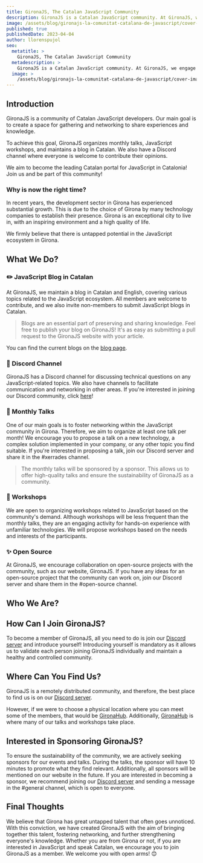 ```yaml
---
title: GironaJS, The Catalan JavaScript Community
description: GironaJS is a Catalan JavaScript community. At GironaJS, we engage in blogging in Catalan, monthly talks, workshops, and many more activities related to JavaScript.
image: /assets/blog/gironajs-la-comunitat-catalana-de-javascript/cover-image.png
published: true
publishedDate: 2023-04-04
author: llorenspujol
seo:
  metatitle: >
    GironaJS, The Catalan JavaScript Community
  metadescription: >
    GironaJS is a Catalan JavaScript community. At GironaJS, we engage in blogging in Catalan, monthly talks, workshops, and many more activities related to JavaScript.
  image: >
    /assets/blog/gironajs-la-comunitat-catalana-de-javascript/cover-image.png
---
```


## Introduction

GironaJS is a community of Catalan JavaScript developers. Our main goal is to create a space for gathering and networking to share experiences and knowledge.

To achieve this goal, GironaJS organizes monthly talks, JavaScript workshops, and maintains a blog in Catalan. We also have a Discord channel where everyone is welcome to contribute their opinions.

We aim to become the leading Catalan portal for JavaScript in Catalonia! Join us and be part of this community!

### Why is now the right time?

In recent years, the development sector in Girona has experienced substantial growth. This is due to the choice of Girona by many technology companies to establish their presence. Girona is an exceptional city to live in, with an inspiring environment and a high quality of life.

We firmly believe that there is untapped potential in the JavaScript ecosystem in Girona.

<Separator />

## What We Do?

### ✏️ JavaScript Blog in Catalan

At GironaJS, we maintain a blog in Catalan and English, covering various topics related to the JavaScript ecosystem. All members are welcome to contribute, and we also invite non-members to submit JavaScript blogs in Catalan.

> Blogs are an essential part of preserving and sharing knowledge. Feel free to publish your blog on GironaJS! It's as easy as submitting a pull request to the GironaJS website with your article.

You can find the current blogs on the [blog page](https://gironajs.com/ca/blog).

### 👥 Discord Channel

GironaJS has a Discord channel for discussing technical questions on any JavaScript-related topics. We also have channels to facilitate communication and networking in other areas. If you're interested in joining our Discord community, click [here](https://discord.gg/eBkQTD2Pax)!

### 💬 Monthly Talks

One of our main goals is to foster networking within the JavaScript community in Girona. Therefore, we aim to organize at least one talk per month! We encourage you to propose a talk on a new technology, a complex solution implemented in your company, or any other topic you find suitable. If you're interested in proposing a talk, join our Discord server and share it in the #xerrades channel.

> The monthly talks will be sponsored by a sponsor. This allows us to offer high-quality talks and ensure the sustainability of GironaJS as a community.

### 🔨 Workshops

We are open to organizing workshops related to JavaScript based on the community's demand. Although workshops will be less frequent than the monthly talks, they are an engaging activity for hands-on experience with unfamiliar technologies. We will propose workshops based on the needs and interests of the participants.

### ✨ Open Source

At GironaJS, we encourage collaboration on open-source projects with the community, such as our website, GironaJS. If you have any ideas for an open-source project that the community can work on, join our Discord server and share them in the #open-source channel.

<Separator />

## Who We Are?

<MembersList />

## How Can I Join GironaJS?

To become a member of GironaJS, all you need to do is join our [Discord server](https://discord.gg/eBkQTD2Pax) and introduce yourself!
Introducing yourself is mandatory as it allows us to validate each person joining GironaJS individually and maintain a healthy and controlled community.

## Where Can You Find Us?

GironaJS is a remotely distributed community, and therefore, the best place to find us is on our [Discord server](https://discord.gg/eBkQTD2Pax).

However, if we were to choose a physical location where you can meet some of the members, that would be [GironaHub](https://girona-hub.com/). Additionally, [GironaHub](https://girona-hub.com/) is where many of our talks and workshops take place.

## Interested in Sponsoring GironaJS?

To ensure the sustainability of the community, we are actively seeking sponsors for our events and talks. During the talks, the sponsor will have 10 minutes to promote what they find relevant. Additionally, all sponsors will be mentioned on our website in the future. If you are interested in becoming a sponsor, we recommend joining our [Discord server](https://discord.gg/eBkQTD2Pax) and sending a message in the #general channel, which is open to everyone.

## Final Thoughts

We believe that Girona has great untapped talent that often goes unnoticed. With this conviction, we have created GironaJS with the aim of bringing together this talent, fostering networking, and further strengthening everyone's knowledge. Whether you are from Girona or not, if you are interested in JavaScript and speak Catalan, we encourage you to join GironaJS as a member. We welcome you with open arms! 😊


